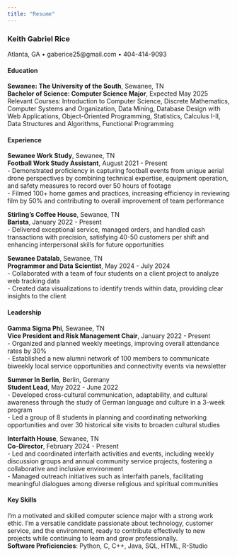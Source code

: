 ```yaml
---
title: "Resume"
---
```


### Keith Gabriel Rice  
Atlanta, GA • gaberice25@gmail.com • 404-414-9093  

#### Education  
**Sewanee: The University of the South**, Sewanee, TN  
**Bachelor of Science: Computer Science Major**, Expected May 2025  
Relevant Courses: Introduction to Computer Science, Discrete Mathematics, Computer Systems and Organization, Data Mining, Database Design with Web Applications, Object-Oriented Programming, Statistics, Calculus I-II, Data Structures and Algorithms, Functional Programming  

#### Experience  
**Sewanee Work Study**, Sewanee, TN  
**Football Work Study Assistant**, August 2021 - Present  
- Demonstrated proficiency in capturing football events from unique aerial drone perspectives by combining technical expertise, equipment operation, and safety measures to record over 50 hours of footage  
- Filmed 100+ home games and practices, increasing efficiency in reviewing film by 50% and contributing to overall improvement of team performance  

**Stirling's Coffee House**, Sewanee, TN  
**Barista**, January 2022 - Present  
- Delivered exceptional service, managed orders, and handled cash transactions with precision, satisfying 40-50 customers per shift and enhancing interpersonal skills for future opportunities  

**Sewanee Datalab**, Sewanee, TN  
**Programmer and Data Scientist**, May 2024 - July 2024  
- Collaborated with a team of four students on a client project to analyze web tracking data  
- Created data visualizations to identify trends within data, providing clear insights to the client  

#### Leadership  
**Gamma Sigma Phi**, Sewanee, TN  
**Vice President and Risk Management Chair**, January 2022 - Present  
- Organized and planned weekly meetings, improving overall attendance rates by 30%  
- Established a new alumni network of 100 members to communicate biweekly local service opportunities and connectivity events via newsletter  

**Summer In Berlin**, Berlin, Germany  
**Student Lead**, May 2022 - June 2022  
- Developed cross-cultural communication, adaptability, and cultural awareness through the study of German language and culture in a 3-week program  
- Led a group of 8 students in planning and coordinating networking opportunities and over 30 historical site visits to broaden cultural studies  

**Interfaith House**, Sewanee, TN  
**Co-Director**, February 2024 - Present  
- Led and coordinated interfaith activities and events, including weekly discussion groups and annual community service projects, fostering a collaborative and inclusive environment  
- Managed outreach initiatives such as interfaith panels, facilitating meaningful dialogues among diverse religious and spiritual communities  

#### Key Skills  
I'm a motivated and skilled computer science major with a strong work ethic. I'm a versatile candidate passionate about technology, customer service, and the environment, ready to contribute effectively to new projects while continuing to learn and grow professionally.  
**Software Proficiencies**: Python, C, C++, Java, SQL, HTML, R-Studio  